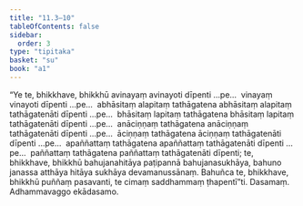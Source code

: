 ```yaml
---
title: "11.3–10"
tableOfContents: false
sidebar:
  order: 3
type: "tipitaka"
basket: "su"
book: "a1"
---
```



<DynamicBreadcrumb />

<Division number="142–149" book="a1" bookNo="15">

<Paragraph number="247" book="a1">
“Ye te, bhikkhave, bhikkhū avinayaṃ avinayoti dīpenti …pe…  vinayaṃ vinayoti dīpenti …pe…  abhāsitaṃ alapitaṃ tathāgatena abhāsitaṃ alapitaṃ tathāgatenāti dīpenti …pe…  bhāsitaṃ lapitaṃ tathāgatena bhāsitaṃ lapitaṃ tathāgatenāti dīpenti …pe…  anāciṇṇaṃ tathāgatena anāciṇṇaṃ tathāgatenāti dīpenti …pe…  āciṇṇaṃ tathāgatena āciṇṇaṃ tathāgatenāti dīpenti …pe…  apaññattaṃ tathāgatena apaññattaṃ tathāgatenāti dīpenti …pe…  paññattaṃ tathāgatena paññattaṃ tathāgatenāti dīpenti; te, bhikkhave, bhikkhū bahujanahitāya paṭipannā bahujanasukhāya, bahuno janassa atthāya hitāya sukhāya devamanussānaṃ. Bahuñca te, bhikkhave, bhikkhū puññaṃ pasavanti, te cimaṃ saddhammaṃ ṭhapentī”ti.

</Paragraph>
</Division>

<Paragraph number="248" type="center" book="a1">
Dasamaṃ.



</Paragraph>

<Paragraph number="249" type="center" book="a1">
Adhammavaggo ekādasamo.
</Paragraph>